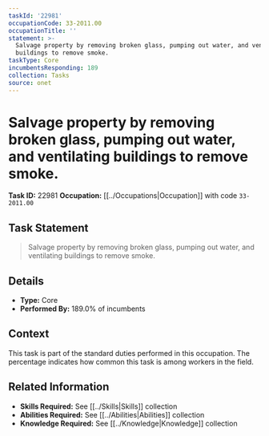 ```yaml
---
taskId: '22981'
occupationCode: 33-2011.00
occupationTitle: ''
statement: >-
  Salvage property by removing broken glass, pumping out water, and ventilating
  buildings to remove smoke.
taskType: Core
incumbentsResponding: 189
collection: Tasks
source: onet
---
```

# Salvage property by removing broken glass, pumping out water, and ventilating buildings to remove smoke.

**Task ID:** 22981
**Occupation:** [[../Occupations|Occupation]] with code `33-2011.00`

## Task Statement

> Salvage property by removing broken glass, pumping out water, and ventilating buildings to remove smoke.

## Details

- **Type:** Core
- **Performed By:** 189.0% of incumbents

## Context

This task is part of the standard duties performed in this occupation. The percentage indicates how common this task is among workers in the field.

## Related Information

- **Skills Required:** See [[../Skills|Skills]] collection
- **Abilities Required:** See [[../Abilities|Abilities]] collection
- **Knowledge Required:** See [[../Knowledge|Knowledge]] collection
